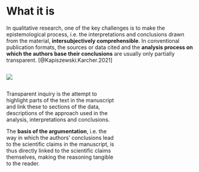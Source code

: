 # What it is

In qualitative research, one of the key challenges is to make the epistemological process, i.e. the interpretations and conclusions drawn from the material, **intersubjectively comprehensible**. In conventional publication formats, the sources or data cited and the **analysis process on which the authors base their conclusions** are usually only partially transparent. [@Kapiszewski.Karcher.2021] \


::: {.column width="40%"}
![](www/clean_paper.jpg)
:::
::: {.column width="58%"}
Transparent inquiry is the attempt to highlight parts of the text in the manuscript and link these to sections of the data, descriptions of the approach used in the analysis, interpretations and conclusions.\

The **basis of the argumentation**, i.e. the way in which the authors' conclusions lead to the scientific claims in the manuscript, is thus directly linked to the scientific claims themselves, making the reasoning tangible to the reader.
:::
